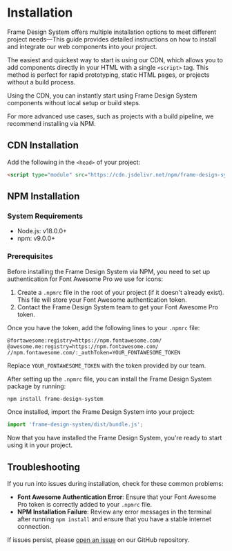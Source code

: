 
<Meta title="Documentation/Installation" />

# Installation

Frame Design System offers multiple installation options to meet different project needs—This guide provides detailed instructions on how to install and integrate our web components into your project.

The easiest and quickest way to start is using our CDN, which allows you to add components directly in your HTML with a single `<script>` tag. This method is perfect for rapid prototyping, static HTML pages, or projects without a build process.

Using the CDN, you can instantly start using Frame Design System components without local setup or build steps.

For more advanced use cases, such as projects with a build pipeline, we recommend installing via NPM.

## CDN Installation

Add the following in the `<head>` of your project:

````html
<script type="module" src="https://cdn.jsdelivr.net/npm/frame-design-system@0.16.0/dist/bundle.min.js"></script>
````

## NPM Installation

### System Requirements

- Node.js: v18.0.0+
- npm: v9.0.0+

### Prerequisites

Before installing the Frame Design System via NPM, you need to set up authentication for Font Awesome Pro we use for icons: 

1. Create a `.npmrc` file in the root of your project (if it doesn't already exist). This file will store your Font Awesome authentication token.
2. Contact the Frame Design System team to get your Font Awesome Pro token.

Once you have the token, add the following lines to your `.npmrc` file:

````
@fortawesome:registry=https://npm.fontawesome.com/
@awesome.me:registry=https://npm.fontawesome.com/
//npm.fontawesome.com/:_authToken=YOUR_FONTAWESOME_TOKEN
````

Replace `YOUR_FONTAWESOME_TOKEN` with the token provided by our team.

After setting up the `.npmrc` file, you can install the Frame Design System package by running:

````bash
npm install frame-design-system
````

Once installed, import the Frame Design System into your project:

````javascript
import 'frame-design-system/dist/bundle.js';
````

Now that you have installed the Frame Design System, you're ready to start using it in your project.

## Troubleshooting

If you run into issues during installation, check for these common problems:

- **Font Awesome Authentication Error**: Ensure that your Font Awesome Pro token is correctly added to your `.npmrc` file.
- **NPM Installation Failure**: Review any error messages in the terminal after running `npm install` and ensure that you have a stable internet connection.

If issues persist, please [open an issue](https://github.com/parasutcom/frame-design-system/issues/new) on our GitHub repository.